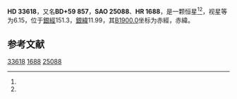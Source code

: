 {{Starbox begin
| name = HD 33618
}}
{{Starbox observe
| epoch = [[J2000.0|J2000.0]]
| constell = {{星座名待查}}<ref name=SIMBAD>{{cite web
 | url=http://simbad.u-strasbg.fr/simbad/sim-id?Ident=HR+1688
 | title=Pulsating variable Star
 | publisher=Centre de Données astronomiques de Strasbourg
 | work=SIMBAD
 | accessdate=2012-07-13
 | archive-date=2016-03-16
 | archive-url=https://web.archive.org/web/20160316204901/http://simbad.u-strasbg.fr/simbad/sim-id?Ident=HR+1688
 | dead-url=no
 }}</ref><ref name=DATA>{{cite web
 | url=http://vizier.u-strasbg.fr/viz-bin/VizieR-5?-out.add=.&-source=5050&-corr=PK=HR&-out.max=9999&HR=1688
 | title=VizieR Detailed Page
 | accessdate=2012-07-13
 | archive-date=2016-03-05
 | archive-url=https://web.archive.org/web/20160305012822/http://vizier.u-strasbg.fr/viz-bin/VizieR-5?-out.add=.&-source=5050&-corr=PK=HR&-out.max=9999&HR=1688
 | dead-url=no
 }}</ref>
| 星官 = 
| ra = {{RA|5|15|11.3}}<ref name=SIMBAD /><ref name=DATA />
| dec = {{DEC|+59|24|20}}<ref name=SIMBAD /><ref name=DATA />
| appmag_v = 6.15<ref name=SIMBAD /><ref name=DATA />
}}
{{Starbox character
| class = K2III-IV<ref name=SIMBAD /><ref name=DATA />
| b-v = 1.18<ref name=SIMBAD /><ref name=DATA />
| u-b = 1.23<ref name=SIMBAD /><ref name=DATA />
| r-i = <ref name=SIMBAD /><ref name=DATA />
| variable = 
}}
{{Starbox astrometry
| radial_v = 1.23
| prop_mo_ra = 3
| parallax = 
| p_error = 
}}
{{Starbox catalog
| names =BD+59 857，[[SAO星表|SAO]] 25088，[[HD星表|HD]] 33618，[[HR星表|HR]] 1688}}
{{Starbox reference |Simbad=HR+1688}}
{{Starbox end}}

'''HD 33618'''，又名'''BD+59 857'''，'''SAO 25088'''、'''HR 1688'''，是一颗恒星<ref name=SIMBAD /><ref name=DATA />，视星等为6.15，位于[[銀道座標系|銀經]]151.3，[[銀道座標系|銀緯]]11.99，其[[B1900.0|B1900.0]]坐标为赤經{{RA|5|6|23.5}}，赤緯{{DEC|+59|11.99|15}}。

== 参考文献 ==
{{reflist}}

{{star-stub}}

[[Category:HD和HDE天體|33618]]
[[Category:HR天體|1688]]
[[Category:SAO天體|25088]]